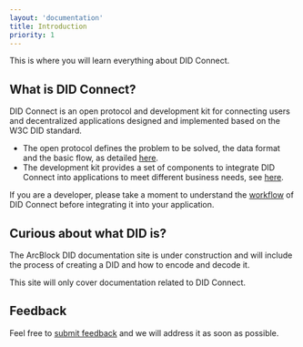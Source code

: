 ```yaml
---
layout: 'documentation'
title: Introduction
priority: 1
---
```


This is where you will learn everything about DID Connect.

## What is DID Connect?

DID Connect is an open protocol and development kit for connecting users and decentralized applications designed and implemented based on the W3C DID standard.

- The open protocol defines the problem to be solved, the data format and the basic flow, as detailed [here](/protocol).
- The development kit provides a set of components to integrate DID Connect into applications to meet different business needs, see [here](/developer).

If you are a developer, please take a moment to understand the [workflow](/intro/workflow) of DID Connect before integrating it into your application.

## Curious about what DID is?

The ArcBlock DID documentation site is under construction and will include the process of creating a DID and how to encode and decode it.

This site will only cover documentation related to DID Connect.

## Feedback

Feel free to [submit feedback](https://github.com/ArcBlock/did-connect/issues) and we will address it as soon as possible.
